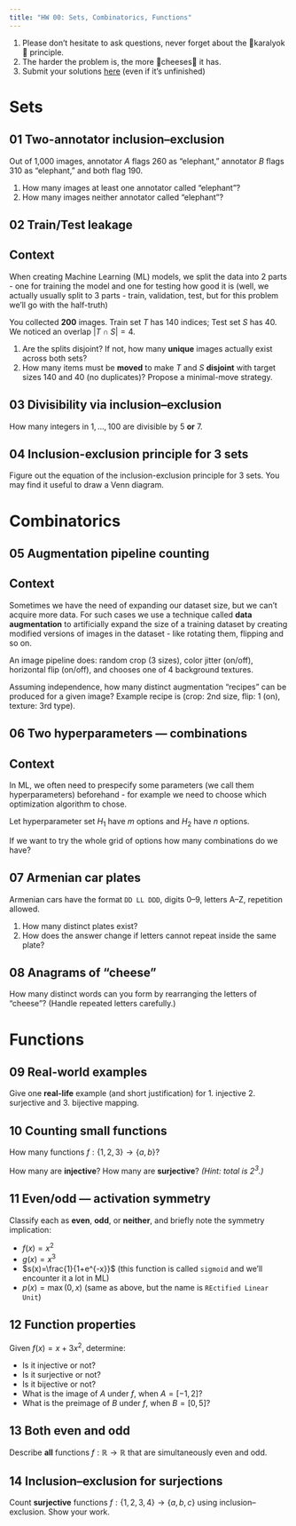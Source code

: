 ```yaml
---
title: "HW 00: Sets, Combinatorics, Functions"
---
```


<script src="homework-scripts.js"></script>

::: {.callout-note collapse="true"}
1. Please don't hesitate to ask questions, never forget about the 🍊karalyok🍊 principle.
2. The harder the problem is, the more 🧀cheeses🧀 it has.
3. Submit your solutions [here](https://forms.gle/CFEvNqFiTSsDLiFc6) (even if it's unfinished)
:::


# Sets

## 01 Two-annotator inclusion–exclusion {data-difficulty="1"}
Out of 1,000 images, annotator $A$ flags 260 as "elephant," annotator $B$ flags 310 as "elephant," and both flag 190.

1. How many images at least one annotator called "elephant"?
2. How many images neither annotator called "elephant"?

## 02 Train/Test leakage {data-difficulty="2"}

::: {.callout-tip collapse="true" appearance="minimal"}
## Context
When creating Machine Learning (ML) models, we split the data into 2 parts - one for training the model and one for testing how good it is (well, we actually usually split to 3 parts - train, validation, test, but for this problem we'll go with the half-truth)
:::

You collected **200** images. Train set $T$ has 140 indices; Test set $S$ has 40. We noticed an overlap $|T\cap S|=4$.

1. Are the splits disjoint? If not, how many **unique** images actually exist across both sets?
2. How many items must be **moved** to make $T$ and $S$ **disjoint** with target sizes $140$ and $40$ (no duplicates)? Propose a minimal-move strategy.

## 03 Divisibility via inclusion–exclusion {data-difficulty="2"}
How many integers in ${1,\dots,100}$ are divisible by $5$ **or** $7$.

## 04 Inclusion-exclusion principle for 3 sets {data-difficulty="3"}
Figure out the equation of the inclusion-exclusion principle for 3 sets. You may find it useful to draw a Venn diagram.

# Combinatorics

## 05 Augmentation pipeline counting {data-difficulty="1"}

::: {.callout-note collapse="true" appearance="minimal"}
## Context
Sometimes we have the need of expanding our dataset size, but we can't acquire more data. For such cases we use a technique called **data augmentation** to artificially expand the size of a training dataset by creating modified versions of images in the dataset - like rotating them, flipping and so on.
:::

An image pipeline does: random crop (3 sizes), color jitter (on/off), horizontal flip (on/off), and chooses one of 4 background textures.

Assuming independence, how many distinct augmentation "recipes" can be produced for a given image? Example recipe is (crop: 2nd size, flip: 1 (on), texture: 3rd type).

## 06 Two hyperparameters — combinations {data-difficulty="1"}

::: {.callout-important collapse="true" appearance="minimal"}
## Context
In ML, we often need to prespecify some parameters (we call them hyperparameters) beforehand - for example we need to choose which optimization algorithm to chose.
:::

Let hyperparameter set $H_1$ have $m$ options and $H_2$ have $n$ options.

If we want to try the whole grid of options how many combinations do we have?

## 07 Armenian car plates {data-difficulty="2"}
Armenian cars have the format `DD LL DDD`, digits 0–9, letters A–Z, repetition allowed.

1. How many distinct plates exist?
2. How does the answer change if letters cannot repeat inside the same plate?

## 08 Anagrams of "cheese" {data-difficulty="2"}
How many distinct words can you form by rearranging the letters of "cheese"? (Handle repeated letters carefully.)

# Functions

## 09 Real-world examples {data-difficulty="1"}
Give one **real-life** example (and short justification) for 1. injective 2. surjective and 3. bijective mapping.

## 10 Counting small functions {data-difficulty="2"}
How many functions $f:\{1,2,3\}\to\{a,b\}$?

How many are **injective**? How many are **surjective**? *(Hint: total is $2^3$.)*

## 11 Even/odd — activation symmetry {data-difficulty="2"}
Classify each as **even**, **odd**, or **neither**, and briefly note the symmetry implication:

- $f(x)=x^2$ 
- $g(x)=x^3$
- $s(x)=\frac{1}{1+e^{-x}}$ (this function is called `sigmoid` and we'll encounter it a lot in ML) 
- $p(x)=\max(0,x)$ (same as above, but the name is `REctified Linear Unit`)

## 12 Function properties {data-difficulty="2"}
Given $f(x)=x+3x^2$, determine:

- Is it injective or not?
- Is it surjective or not?
- Is it bijective or not?
- What is the image of $A$ under $f$, when $A=[-1,2]$?
- What is the preimage of $B$ under $f$, when $B=[0,5]$?
  
## 13 Both even and odd {data-difficulty="3"}
Describe **all** functions $f:\mathbb{R}\to\mathbb{R}$ that are simultaneously even and odd. 

## 14 Inclusion–exclusion for surjections {.bonus-problem data-difficulty="3"}
Count **surjective** functions $f:\{1,2,3,4\}\to\{a,b,c\}$ using inclusion–exclusion. Show your work.

